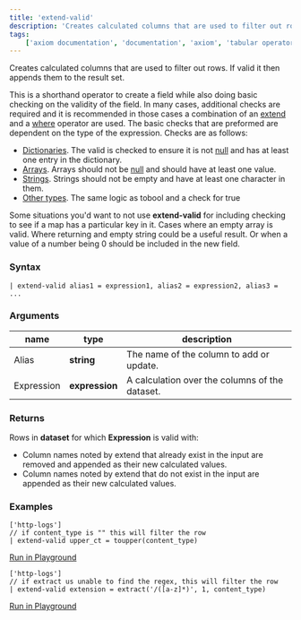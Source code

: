 ```yaml
---
title: 'extend-valid'
description: 'Creates calculated columns that are used to filter out rows. If valid it then appends them to the result set.'
tags:
    ['axiom documentation', 'documentation', 'axiom', 'tabular operators', 'extend-valid']
---
```


Creates calculated columns that are used to filter out rows. If valid it then appends them to the
result set.

This is a shorthand operator to create a field while also doing basic checking on the validity
of the field. In many cases, additional checks are required and it is recommended in those cases
a combination of an [extend](/apl/tabular-operators/extend-operator) and a [where](/apl/tabular-operators/where-operator) operator are used. The
basic checks that are preformed are dependent on the type of the expression. Checks are as follows:

 * [Dictionaries](../data-types/scalar-data-types#the-dynamic-data-type). The valid is checked to ensure it is not [null](../data-types/null-values) and has at least one entry in
   the dictionary.
 * [Arrays](../data-types/scalar-data-types#the-dynamic-data-type). Arrays should not be [null](../data-types/null-values) and should have at least one value.
 * [Strings](../data-types/scalar-data-types#the-string-data-type). Strings should not be empty and have at least one character in them.
 * [Other types](/apl/data-types/scalar-data-types). The same logic as tobool and a check for true

Some situations you'd want to not use **extend-valid** for including checking to see if a map has a
particular key in it. Cases where an empty array is valid. Where returning and empty string could
be a useful result. Or when a value of a number being 0 should be included in the new field.

### Syntax

```kusto
| extend-valid alias1 = expression1, alias2 = expression2, alias3 = ...
```

### Arguments

| **name**                | **type**       | **description**                                |
| ----------------------- | -------------- | ---------------------------------------------- |
| Alias                   | **string**     | The name of the column to add or update.       |
| Expression              | **expression** | A calculation over the columns of the dataset. |

### Returns

Rows in **dataset** for which **Expression** is valid with:

- Column names noted by extend that already exist in the input are removed and appended as their new calculated values.
- Column names noted by extend that do not exist in the input are appended as their new calculated values.

### Examples

```kusto
['http-logs']
// if content_type is "" this will filter the row
| extend-valid upper_ct = toupper(content_type)
```
[Run in Playground](https://play.axiom.co/axiom-play-qf1k/explorer?initForm=%7B%22apl%22%3A%20%22%5B%27sample-http-logs%27%5D%5Cn%7C%20extend-valid%20upper_ct%20%3D%20toupper%28content_type%29%22%7D)

```kusto
['http-logs']
// if extract us unable to find the regex, this will filter the row
| extend-valid extension = extract('/([a-z]*)', 1, content_type)
```
[Run in Playground](https://play.axiom.co/axiom-play-qf1k/explorer?initForm=%7B%22apl%22%3A%20%22%5B%27sample-http-logs%27%5D%5Cn%7C%20extend-valid%20extension%20%3D%20extract%28%27%2F%28%5Ba-z%5D%2A%29%27%2C%201%2C%20content_type%29%22%7D)
